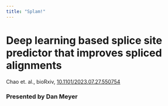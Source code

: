 ```yaml
---
title: "Splam!"
---
```


# Deep learning based splice site predictor that improves spliced alignments

Chao et. al., bioRxiv, [10.1101/2023.07.27.550754](https://doi.org/10.1101/2023.07.27.550754)

### Presented by Dan Meyer







